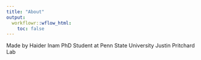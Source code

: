 ```yaml
---
title: "About"
output:
  workflowr::wflow_html:
    toc: false
---
```


Made by Haider Inam
PhD Student at Penn State University
Justin Pritchard Lab